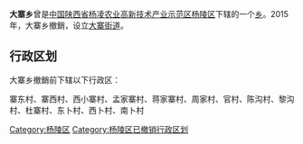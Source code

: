 {{中国乡级行政区
|行政区全称 = 大寨乡
|景观照片文件名 = 
|景观照片描述 = 
|汉语拼音 =
|其他语言 = 
|其他语言名称 = 
|位置图文件名 = 
|位置图描述 = 
|自定义图片=
|上级行政区 = [[陕西省|陕西省]][[杨凌农业高新技术产业示范区|杨凌农业高新技术产业示范区]][[杨陵区|杨陵区]]
|行政区类别 = [[乡级行政区|乡]]
|行政区划代码 = 
|行政区划 = 
|村委会 = 
|居委会 = 
|建置时间 = 
|领导职位 = 
|领导名称 = 
|政府驻地 = 
|毗邻 = 
|地理坐标 = 
|总面积 = 
|总人口 = 
|户籍人口 = 
|户籍人口年份 = 
|常住人口 = 
|常住人口年份 = 
|人口密度 = 
|GDP = 
|邮政编码 = 
|电话区号 = 
|官方网站 = 
|网站名称 = 
}}
'''大寨乡'''曾是[[中华人民共和国|中国]][[陕西省|陕西省]][[杨凌农业高新技术产业示范区|杨凌农业高新技术产业示范区]][[杨陵区|杨陵区]]下辖的一个[[乡级行政区|乡]]。2015年，大寨乡撤銷，设立[[大寨街道|大寨街道]]。

== 行政区划 ==
大寨乡撤銷前下辖以下行政区：

寨东村、寨西村、西小寨村、孟家寨村、蒋家寨村、周家村、官村、陈沟村、黎沟村、杜寨村、东卜村、西卜村、南卜村

{{陕西小作品}}
{{杨陵区行政区划}}

[[Category:杨陵区|Category:杨陵区]]
[[Category:杨陵区已撤销行政区划|Category:杨陵区已撤销行政区划]]
